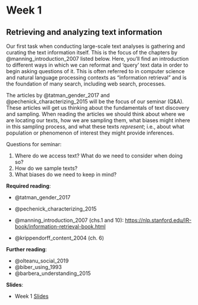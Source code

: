 # Week 1

## Retrieving and analyzing text information

Our first task when conducting large-scale text analyses is gathering and curating the text information itself. This is the focus of the chapters by @manning_introduction_2007 listed below. Here, you'll find an introduction to different ways in which we can reformat and 'query' text data in order to begin asking questions of it. This is often referred to in computer science and natural language processing contexts as "information retrieval" and is the foundation of many search, including web search, processes.

The articles by @tatman_gender_2017 and @pechenick_characterizing_2015 will be the focus of our seminar (Q&A). These articles will get us thinking about the fundamentals of text discovery and sampling. When reading the articles we should think about where we are locating our texts, how we are sampling them, what biases might inhere in this sampling process, and what these texts *represent*; i.e., about what population or phenomenon of interest they might provide inferences. 

Questions for seminar:

1. Where do we access text? What do we need to consider when doing so?
2. How do we sample texts?
3. What biases do we need to keep in mind?

**Required reading**:

- @tatman_gender_2017
- @pechenick_characterizing_2015

- @manning_introduction_2007 (chs.1 and 10): [https://nlp.stanford.edu/IR-book/information-retrieval-book.html](https://nlp.stanford.edu/IR-book/information-retrieval-book.html)
- @krippendorff_content_2004 (ch. 6)

**Further reading**:

- @olteanu_social_2019
- @biber_using_1993
- @barbera_understanding_2015

**Slides**:

- Week 1 [Slides](https://docs.google.com/presentation/d/1TljlFQwyY8xoa5qr5R3EBasc0U-ixoUJx_D0RieJs_o/edit?usp=sharing)